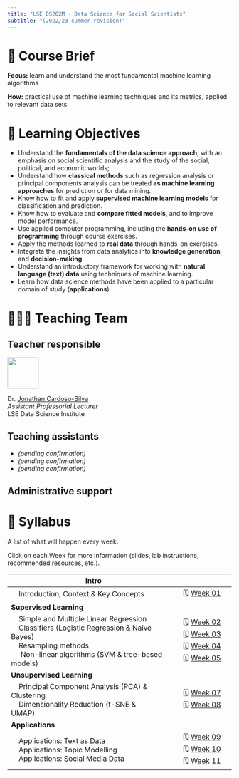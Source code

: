 ```yaml
---
title: "LSE DS202M - Data Science for Social Scientists"
subtitle: "(2022/23 summer revision)"
---
```


# 📑 Course Brief

**Focus:** learn and understand the most fundamental machine learning algorithms

**How:** practical use of machine learning techniques and its metrics, applied to relevant data sets

# 🎯 Learning Objectives

- Understand the **fundamentals of the data science approach**, with an emphasis on social scientific analysis and the study of the social, political, and economic worlds;
- Understand how **classical methods** such as regression analysis or principal components analysis can be treated **as machine learning approaches** for prediction or for data mining.
- Know how to fit and apply **supervised machine learning models** for classification and prediction.
- Know how to evaluate and **compare fitted models**, and to improve model performance.
- Use applied computer programming, including the **hands-on use of programming** through course exercises.
- Apply the methods learned to **real data** through hands-on exercises.
- Integrate the insights from data analytics into **knowledge generation** and **decision-making**.
- Understand an introductory framework for working with **natural language (text) data** using techniques of machine learning.
- Learn how data science methods have been applied to a particular domain of study (**applications**).

# 🧑🏻‍🏫 Teaching Team

::: {.panel-tabset}
## Teacher responsible

![](/figures/JonathanCardosoSilva_2022.jpg){fig-align="left" fig-alt="Photo of Dr. Jonathan Cardoso-Silva" width="5em"}  

Dr. [Jonathan Cardoso-Silva](https://www.lse.ac.uk/DSI/People/Jonathan-Cardoso-Silva) <br/>
_Assistant Professorial Lecturer_ <br/>
LSE Data Science Institute

## Teaching assistants

- _(pending confirmation)_
- _(pending confirmation)_
- _(pending confirmation)_ 

## Administrative support

<mark class="todo"></mark>
:::

# 📓 Syllabus

A list of what will happen every week. 

Click on each Week for more information (slides, lab instructions, recommended resources, etc.).

| **Intro**                                                |                  |
|----------------------------------------------------------|------------------|
| &nbsp;&nbsp;&nbsp;&nbsp;Introduction, Context & Key Concepts                | 🗓️ [Week 01](/weeks/week01.html) |
| **Supervised Learning**                                  |                  |
| &nbsp;&nbsp;&nbsp;&nbsp;Simple and Multiple Linear Regression  <br/> &nbsp;&nbsp;&nbsp;&nbsp;Classifiers (Logistic Regression & Naive Bayes) <br/> &nbsp;&nbsp;&nbsp;&nbsp;Resampling methods <br/> &nbsp;&nbsp;&nbsp;&nbsp; Non-linear algorithms (SVM & tree-based models)           | 🗓️ [Week 02]() <br/> 🗓️ [Week 03]() <br/> 🗓️ [Week 04]() <br/> 🗓️ [Week 05]()|
| **Unsupervised Learning**                                |                  |
| &nbsp;&nbsp;&nbsp;&nbsp;Principal Component Analysis (PCA) & Clustering <br/>&nbsp;&nbsp;&nbsp;&nbsp;Dimensionality Reduction (t-SNE & UMAP)&nbsp;&nbsp;&nbsp;&nbsp;&nbsp;&nbsp;&nbsp;&nbsp;&nbsp;| 🗓️ [Week 07]() <br/> 🗓️ [Week 08]()|
| **Applications**                                         |                  |
| &nbsp;&nbsp;&nbsp;&nbsp;Applications: Text as Data <br/>&nbsp;&nbsp;&nbsp; Applications: Topic Modelling <br/>&nbsp;&nbsp;&nbsp;  Applications: Social Media Data| 🗓️ [Week 09]() <br/> 🗓️ [Week 10]() <br/> 🗓️ [Week 11]() |